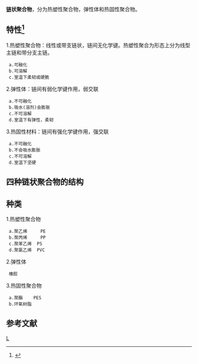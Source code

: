'''[[链状聚合物|链]]状聚合物'''，分为热塑性聚合物，弹性体和热固性聚合物。

==特性<ref>{{Cite book|title=Menges Werkstoffkunde Kunststoffe|last=Menges|first=Georg|publisher=Hanser|year=|isbn=978-3-446-42762-4|location=München|pages=455}}</ref>==
1.热塑性聚合物：线性或带支链状，链间无化学键。热塑性聚合为形态上分为线型主链和带分支主链。
  a.可融化
  b.可溶解
  c.室温下柔韧或硬脆
2.弹性体：链间有弱化学键作用，弱交联
  a.不可融化
  b.吸水(溶剂)会膨胀
  c.不可溶解
  d.室温下有弹性，柔韧
3.热固性材料：链间有强化学键作用，强交联
  a.不可融化
  b.不会吸水膨胀
  c.不可溶解
  d.室温下坚硬

==四种链状聚合物的结构==


==种类==
1.热塑性聚合物
  a.聚乙烯     PE
  b.聚丙烯     PP
  c.聚苯乙烯  PS
  d.聚氯乙烯  PVC
2.弹性体
  橡胶
3.热固性聚合物
  a.聚酯    PES
  b.环氧树脂

==参考文献==
<div class="references-small">
<references />
</div>

[[category:高分子化合物|L]]